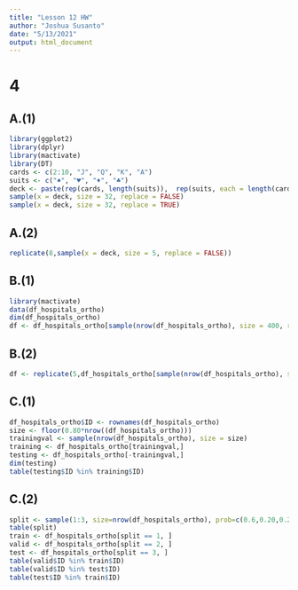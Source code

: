 ```yaml
---
title: "Lesson 12 HW"
author: "Joshua Susanto"
date: "5/13/2021"
output: html_document
---
```


# 4

## A.(1)
```r
library(ggplot2)
library(dplyr)
library(mactivate)
library(DT)
cards <- c(2:10, "J", "Q", "K", "A")
suits <- c("♠", "♥", "♦", "♣")
deck <- paste(rep(cards, length(suits)),  rep(suits, each = length(cards))) 
sample(x = deck, size = 32, replace = FALSE)
sample(x = deck, size = 32, replace = TRUE)
```

## A.(2)
```r
replicate(8,sample(x = deck, size = 5, replace = FALSE))
```

## B.(1)
```r
library(mactivate)
data(df_hospitals_ortho)
dim(df_hospitals_ortho)
df <- df_hospitals_ortho[sample(nrow(df_hospitals_ortho), size = 400, replace = FALSE),]
```

## B.(2)
```r
df <- replicate(5,df_hospitals_ortho[sample(nrow(df_hospitals_ortho), size = 200, replace = FALSE),], simplify = "array")
```

## C.(1)
```r
df_hospitals_ortho$ID <- rownames(df_hospitals_ortho)
size <- floor(0.80*nrow((df_hospitals_ortho)))
trainingval <- sample(nrow(df_hospitals_ortho), size = size)
training <- df_hospitals_ortho[trainingval,]
testing <- df_hospitals_ortho[-trainingval,]
dim(testing)
table(testing$ID %in% training$ID)
```

## C.(2)
```r
split <- sample(1:3, size=nrow(df_hospitals_ortho), prob=c(0.6,0.20,0.20), replace = TRUE)
table(split)
train <- df_hospitals_ortho[split == 1, ]
valid <- df_hospitals_ortho[split == 2, ]
test <- df_hospitals_ortho[split == 3, ]
table(valid$ID %in% train$ID)
table(valid$ID %in% test$ID)
table(test$ID %in% train$ID)
```